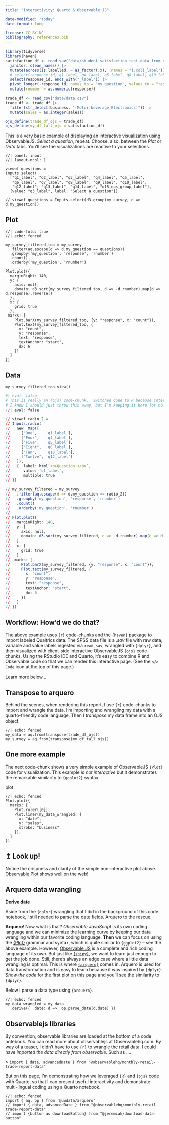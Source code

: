 ```yaml
---
title: "Interactivity: Quarto & Observable JS"

date-modified: 'today'
date-format: long

license: CC BY-NC 
bibliography: references.bib
---
```


```r
library(tidyverse)
library(haven)
satisfaction_df <- read_sav("data/student_satisfaction_test-data_from_qualtrics.sav") |> 
  janitor::clean_names() |> 
  mutate(across(is.labelled, ~ as_factor(.x), .names = "{.col}_label")) |> 
  # select(response_id, q1_label, q4_label, q5_label, q8_label, q10_label, q12_label) |> 
  select(response_id, ends_with("_label")) |> 
  pivot_longer(-response_id, names_to = "my_question", values_to = "response") |> 
  mutate(rnumber = as.numeric(response))

trade_df <- read_csv("data/data.csv")
trade_df <- trade_df |> 
  filter(str_detect(business, "(Motor|beverage|Electronics)")) |> 
  mutate(sales = as.integer(sales))
```

```r
ojs_define(trade_df_ojs = trade_df)
ojs_define(my_df_tall_ojs = satisfaction_df)
```

This is a very basic example of displaying an interactive visualization using ObservableJS. *Select a question*, repeat. Choose, also, between the *Plot* or *Data* tabs. You'll see the visualizations are reactive to your selections.

```ojs
//| panel: input
//| layout-ncol: 1

viewof questions = 
Inputs.select(
  ["q1_label", "q2_label", "q3_label", "q4_label", "q5_label",
   "q6_label", "q7_label", "q8_label", "q9_label", "q10_label",
   "q12_label", "q13_label", "q14_label", "q15_nps_group_label"], 
  {value: "q3_label", label: "Select a question"})
  
// viewof questions = Inputs.select(d3.group(my_survey, d => d.my_question))

```

::: panel-tabset
## Plot

```ojs
//| code-fold: true
//| echo: fenced

my_survey_filtered_too = my_survey
  .filter(aq.escape(d => d.my_question == questions))
  .groupby('my_question', 'response', 'rnumber')
  .count()
  .orderby('my_question', 'rnumber')
  
Plot.plot({
  marginRight: 140,
  y: {
    axis: null,
    domain: d3.sort(my_survey_filtered_too, d => -d.rnumber).map(d => d.response).reverse()
  },
  x: {
    grid: true
  },
 marks: [
    Plot.barX(my_survey_filtered_too, {y: "response", x: "count"}),
    Plot.text(my_survey_filtered_too, {
      x: "count",
      y: "response",
      text: "response",
      textAnchor: "start",
      dx: 6
    })
  ]
})
```

## Data

```ojs
my_survey_filtered_too.view()
```
:::

```r
#| eval: false
# This is really an {ojs} code-chunk.  Switched code to R because interpolator didn't honor "eval: false" hash-pipe
# I know I should just throw this away, but I'm keeping it here for now.  You can ignore this code chunk.
//| eval: false

// viewof radio_2 = 
// Inputs.radio(
//   new  Map([
//     ["One",    'q1_label'], 
//     ["Four",   'q4_label'],
//     ["Five",   'q5_label'],
//     ["Eight",  'q8_label'],
//     ["Ten",    'q10_label'],
//     ["Twelve", 'q12_label']
//   ]),
//   {  label: html`<b>Question:</b>`,
//      value: 'q1_label',
//      multiple: true
// })

// my_survey_filtered = my_survey
//   .filter(aq.escape(d => d.my_question == radio_2))
//   .groupby('my_question', 'response', 'rnumber')
//   .count()
//   .orderby('my_question', 'rnumber')
//   
// Plot.plot({
//   marginRight: 140,
//   y: {
//     axis: null,
//     domain: d3.sort(my_survey_filtered, d => -d.rnumber).map(d => d.response).reverse()
//   },
//   x: {
//     grid: true
//   },
//  marks: [
//     Plot.barX(my_survey_filtered, {y: "response", x: "count"}),
//     Plot.text(my_survey_filtered, {
//       x: "count",
//       y: "response",
//       text: "response",
//       textAnchor: "start",
//       dx: 6
//     })
//   ]
// })

```

::: {.callout-tip collapse="true"}
## Workflow: How'd we do that?

The above example uses `{r}` code-chunks and the `{haven}` package to import labeled Qualtrics data. The SPSS data file is a .*sav* file with raw data, variable and value labels ingested via `read_sav`, wrangled with `{dplyr}`, and then visualized with client-side interactive ObservableJS `{ojs}` code-chunks. Using the RStudio IDE and Quarto, it's easy to combine R and Observable code so that we can render this interactive page. (See the `</> Code` icon at the top of this page.)

Learn more below...
:::

## Transpose to arquero

Behind the scenes, when rendering this report, I use `{r}` code-chunks to import and wrangle the data. I'm importing and wrangling my data with a quarto-friendly code language. Then I *transpose* my data frame into an OJS object.

```ojs
//| echo: fenced
my_data = aq.from(transpose(trade_df_ojs))
my_survey = aq.from(transpose(my_df_tall_ojs))
```

## One more example

The next code-chunk shows a very simple example of ObservableJS `{Plot}` code for visualization. This example *is not interactive* but it demonstrates the remarkable similarity to `{ggplot2}` syntax.

plot

```ojs
//| echo: fenced
Plot.plot({
  marks: [
    Plot.ruleY([0]),
    Plot.lineY(my_data_wrangled, {
      x: "date",
      y: "sales",
      stroke: "business"
    }),
  ]
})
```

::: callout-important
## ↥ Look up!

Notice the crispness and clarity of the simple non-interactive plot above. [Observable Plot](https://observablehq.com/@observablehq/plot) shows well on the web!
:::

## Arquero data wrangling

::: gray
**Derive date**

Aside from the `{dplyr}` wrangling that I did in the background of this code notebook, I still needed to parse the date fields. Arquero to the rescue.

**Arquero**! Now what is that? *Observable JavaScript* is its own coding language and we can minimize the learning curve by keeping our data wrangling within our favorite coding language. **Then** we can focus on using the [{Plot}](https://observablehq.com/plot) grammar and syntax, which is quite similar to `{ggplot2}` -- see the above example. However, [Observable JS](https://quarto.org/docs/interactive/ojs/) is a complete and rich coding language of its own. But just like [{`shiny`}](https://quarto.org/docs/interactive/shiny/), we want to learn just enough to get the job done. Still, there's always an edge case where a little data wrangling is optimal. This is where [`{arquero}`](https://observablehq.com/@uwdata/introducing-arquero) comes in. Arquero is used for data transformation and is easy to learn because it was inspired by `{dplyr}`. *Show the code* for the first plot on this page and you'll see the similarity to `{dplyr}`.

Below I parse a data type using `{arquero}`.
:::

```ojs
//| echo: fenced
my_data_wrangled = my_data
  .derive({  date: d =>  op.parse_date(d.date) })
```

## Observablejs libraries

By convention, observable libraries are loaded at the bottom of a code notebook. You can read more about observablejs at Observablehq.com. By way of a teaser, I didn't have to use `{r}` to wrangle the retail data. I could have *imported the data directly from observable*. Such as ....

\> `import { data, advancedDate } from "@observablehq/monthly-retail-trade-report-data"`

But on this page, I'm demonstrating how we leveraged `{R}` and `{ojs}` code with Quarto, so that I can present useful interactivity and demonstrate multi-lingual coding using a Quarto notebook.

```ojs
//| echo: fenced
import { aq, op } from '@uwdata/arquero'
// import { data, advancedDate } from "@observablehq/monthly-retail-trade-report-data"
// import {button as downloadButton} from "@jeremiak/download-data-button"
```
